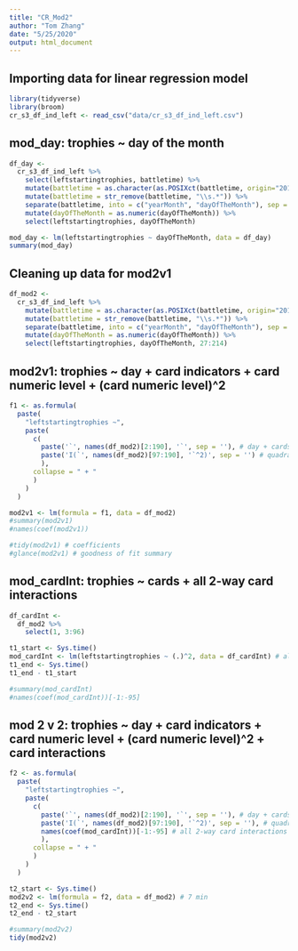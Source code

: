 ```yaml
---
title: "CR_Mod2"
author: "Tom Zhang"
date: "5/25/2020"
output: html_document
---
```


## Importing data for linear regression model
```r
library(tidyverse)
library(broom)
cr_s3_df_ind_left <- read_csv("data/cr_s3_df_ind_left.csv")
```


## mod_day: trophies ~ day of the month
```r
df_day <-
  cr_s3_df_ind_left %>%
    select(leftstartingtrophies, battletime) %>%
    mutate(battletime = as.character(as.POSIXct(battletime, origin="2019-09-02", tz="GMT"))) %>%
    mutate(battletime = str_remove(battletime, "\\s.*")) %>%
    separate(battletime, into = c("yearMonth", "dayOfTheMonth"), sep = -2) %>%
    mutate(dayOfTheMonth = as.numeric(dayOfTheMonth)) %>%
    select(leftstartingtrophies, dayOfTheMonth)

mod_day <- lm(leftstartingtrophies ~ dayOfTheMonth, data = df_day)
summary(mod_day)
```


## Cleaning up data for mod2v1
```r
df_mod2 <-
  cr_s3_df_ind_left %>%
    mutate(battletime = as.character(as.POSIXct(battletime, origin="2019-09-02", tz="GMT"))) %>%
    mutate(battletime = str_remove(battletime, "\\s.*")) %>%
    separate(battletime, into = c("yearMonth", "dayOfTheMonth"), sep = -2) %>%
    mutate(dayOfTheMonth = as.numeric(dayOfTheMonth)) %>%
    select(leftstartingtrophies, dayOfTheMonth, 27:214)
```


## mod2v1: trophies ~ day + card indicators + card numeric level + (card numeric level)^2
```r
f1 <- as.formula(
  paste(
    "leftstartingtrophies ~",
    paste(
      c(
        paste('`', names(df_mod2)[2:190], '`', sep = ''), # day + cards + levels
        paste('I(`', names(df_mod2)[97:190], '`^2)', sep = '') # quadratic levels
        ),
      collapse = " + "
      )
    )
  )

mod2v1 <- lm(formula = f1, data = df_mod2)
#summary(mod2v1)
#names(coef(mod2v1))

#tidy(mod2v1) # coefficients
#glance(mod2v1) # goodness of fit summary
```


## mod_cardInt: trophies ~ cards + all 2-way card interactions
```r
df_cardInt <-
  df_mod2 %>%
    select(1, 3:96)

t1_start <- Sys.time()
mod_cardInt <- lm(leftstartingtrophies ~ (.)^2, data = df_cardInt) # all 2-way interactions (7 min)
t1_end <- Sys.time()
t1_end - t1_start

#summary(mod_cardInt)
#names(coef(mod_cardInt))[-1:-95]
```


## mod 2 v 2: trophies ~ day + card indicators + card numeric level + (card numeric level)^2 + card interactions
```r
f2 <- as.formula(
  paste(
    "leftstartingtrophies ~",
    paste(
      c(
        paste('`', names(df_mod2)[2:190], '`', sep = ''), # day + cards + levels
        paste('I(`', names(df_mod2)[97:190], '`^2)', sep = ''), # quadratic levels
        names(coef(mod_cardInt))[-1:-95] # all 2-way card interactions
        ),
      collapse = " + "
      )
    )
  )

t2_start <- Sys.time()
mod2v2 <- lm(formula = f2, data = df_mod2) # 7 min
t2_end <- Sys.time()
t2_end - t2_start

#summary(mod2v2)
tidy(mod2v2)
```















